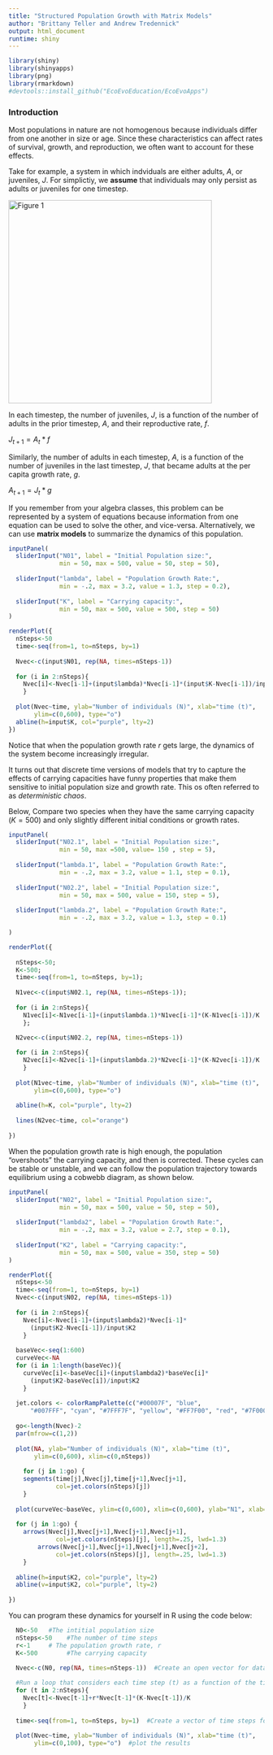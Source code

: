 ```yaml
---
title: "Structured Population Growth with Matrix Models"
author: "Brittany Teller and Andrew Tredennick"
output: html_document
runtime: shiny
---
```


```r
library(shiny)
library(shinyapps)
library(png)
library(rmarkdown)
#devtools::install_github("EcoEvoEducation/EcoEvoApps")

```

### Introduction
Most populations in nature are not homogenous because individuals differ from one another in size or age. Since these characteristics can affect rates of survival, growth, and reproduction, we often want to account for these effects.

Take for example, a system in which indviduals are either adults, $A$, or juveniles, $J$. For simplictiy, we **assume** that individuals may only persist as adults or juveniles for one timestep. 

<div align="center"><img src="figures/figure1.png" alt="Figure 1" style="width: 400px;"/></div>

In each timestep, the number of juveniles, $J$, is a function of the number of adults in the prior timestep, $A$, and their reproductive rate, $f$. 

$J_{t+1}=A_t*f$

Similarly, the number of adults in each timestep, $A$, is a function of the number of juveniles in the last timestep, $J$, that became adults at the per capita growth rate, $g$.

$A_{t+1}=J_t*g$

If you remember from your algebra classes, this problem can be represented by a system of equations because information from one equation can be used to solve the other, and vice-versa. Alternatively, we can use **matrix models** to summarize the dynamics of this population.







```r
inputPanel(
  sliderInput("N01", label = "Initial Population size:",
              min = 50, max = 500, value = 50, step = 50),
  
  sliderInput("lambda", label = "Population Growth Rate:",
              min = -.2, max = 3.2, value = 1.3, step = 0.2),
  
  sliderInput("K", label = "Carrying capacity:",
              min = 50, max = 500, value = 500, step = 50)
)

renderPlot({
  nSteps<-50
  time<-seq(from=1, to=nSteps, by=1)
  
  Nvec<-c(input$N01, rep(NA, times=nSteps-1))
  
  for (i in 2:nSteps){
    Nvec[i]<-Nvec[i-1]+(input$lambda)*Nvec[i-1]*(input$K-Nvec[i-1])/input$K
    }
  
  plot(Nvec~time, ylab="Number of individuals (N)", xlab="time (t)", 
       ylim=c(0,600), type="o")
  abline(h=input$K, col="purple", lty=2)  
})
```

Notice that when the population growth rate $r$ gets large, the dynamics of the system become increasingly irregular. 

It turns out that discrete time versions of models that try to capture the effects of carrying capacities have funny properties that make them sensitive to initial population size and growth rate. This os often referred to as *deterministic chaos*.

Below, Compare two species when they have the same carrying capacity ($K=500$) and only slightly different initial conditions or growth rates.

```r
inputPanel(
  sliderInput("N02.1", label = "Initial Population size:",
              min = 50, max =500, value= 150 , step = 5),
  
  sliderInput("lambda.1", label = "Population Growth Rate:",
              min = -.2, max = 3.2, value = 1.1, step = 0.1),
  
  sliderInput("N02.2", label = "Initial Population size:",
              min = 50, max = 500, value = 150, step = 5),
  
  sliderInput("lambda.2", label = "Population Growth Rate:",
              min = -.2, max = 3.2, value = 1.3, step = 0.1)

)

renderPlot({
  
  nSteps<-50;
  K<-500;
  time<-seq(from=1, to=nSteps, by=1);
  
  N1vec<-c(input$N02.1, rep(NA, times=nSteps-1));
  
  for (i in 2:nSteps){
    N1vec[i]<-N1vec[i-1]+(input$lambda.1)*N1vec[i-1]*(K-N1vec[i-1])/K
    };

  N2vec<-c(input$N02.2, rep(NA, times=nSteps-1))
  
  for (i in 2:nSteps){
    N2vec[i]<-N2vec[i-1]+(input$lambda.2)*N2vec[i-1]*(K-N2vec[i-1])/K
    }
  
  plot(N1vec~time, ylab="Number of individuals (N)", xlab="time (t)",
       ylim=c(0,600), type="o")
  
  abline(h=K, col="purple", lty=2)
  
  lines(N2vec~time, col="orange")
    
})

```

When the population growth rate is high enough, the population "overshoots" the carrying capacity, and then is corrected. These cycles can be stable or unstable, and we can follow the population trajectory towards equilibrium using a cobwebb diagram, as shown below.

```r
inputPanel(
  sliderInput("N02", label = "Initial Population size:",
              min = 50, max = 500, value = 50, step = 50),
  
  sliderInput("lambda2", label = "Population Growth Rate:",
              min = -.2, max = 3.2, value = 2.7, step = 0.1),
  
  sliderInput("K2", label = "Carrying capacity:",
              min = 50, max = 500, value = 350, step = 50)
)

renderPlot({
  nSteps<-50
  time<-seq(from=1, to=nSteps, by=1)
  Nvec<-c(input$N02, rep(NA, times=nSteps-1))
  
  for (i in 2:nSteps){
    Nvec[i]<-Nvec[i-1]+(input$lambda2)*Nvec[i-1]*
      (input$K2-Nvec[i-1])/input$K2
    }
  
  baseVec<-seq(1:600)
  curveVec<-NA
  for (i in 1:length(baseVec)){
    curveVec[i]<-baseVec[i]+(input$lambda2)*baseVec[i]*
      (input$K2-baseVec[i])/input$K2
    }
  
  jet.colors <- colorRampPalette(c("#00007F", "blue", 
      "#007FFF", "cyan", "#7FFF7F", "yellow", "#FF7F00", "red", "#7F0000"))
  
  go<-length(Nvec)-2
  par(mfrow=c(1,2))
  
  plot(NA, ylab="Number of individuals (N)", xlab="time (t)",
       ylim=c(0,600), xlim=c(0,nSteps))
  
    for (j in 1:go) {
    segments(time[j],Nvec[j],time[j+1],Nvec[j+1], 
             col=jet.colors(nSteps)[j])
    }
  
  plot(curveVec~baseVec, ylim=c(0,600), xlim=c(0,600), ylab="N1", xlab="N2", type="l", lwd=2)
  
  for (j in 1:go) {
    arrows(Nvec[j],Nvec[j+1],Nvec[j+1],Nvec[j+1], 
             col=jet.colors(nSteps)[j], length=.25, lwd=1.3)
        arrows(Nvec[j+1],Nvec[j+1],Nvec[j+1],Nvec[j+2], 
             col=jet.colors(nSteps)[j], length=.25, lwd=1.3)
    }
  
  abline(h=input$K2, col="purple", lty=2)
  abline(v=input$K2, col="purple", lty=2)
  
})

```

You can program these dynamics for yourself in R using the code below:

```r
  
  N0<-50   #The intitial population size
  nSteps<-50    #The number of time steps
  r<-1     # The population growth rate, r
  K<-500        #The carrying capacity

  Nvec<-c(N0, rep(NA, times=nSteps-1))  #Create an open vector for data
  
  #Run a loop that considers each time step (t) as a function of the time step before it (t-1) and r
  for (t in 2:nSteps){
    Nvec[t]<-Nvec[t-1]+r*Nvec[t-1]*(K-Nvec[t-1])/K
    }
  
  time<-seq(from=1, to=nSteps, by=1)  #Create a vector of time steps for plotting
  
  plot(Nvec~time, ylab="Number of individuals (N)", xlab="time (t)", 
       ylim=c(0,100), type="o")  #plot the results

```

